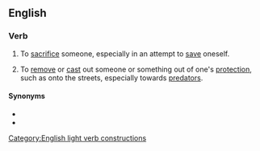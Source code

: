 ==English==

===Verb===
{{head|en|verb|head=[[throw]] to the [[wolf|wolves]]}}

# {{lb|en|idiomatic}} To [[sacrifice]] someone, especially in an attempt to [[save]] oneself.
# {{lb|en|idiomatic}} To [[remove]] or [[cast]] out someone or something out of one's [[protection]], such as onto the streets, especially towards [[predator]]s.

====Synonyms====
* {{l|en|throw to the dogs}}
* {{l|en|throw to the lions}}
[[Category:English light verb constructions]]